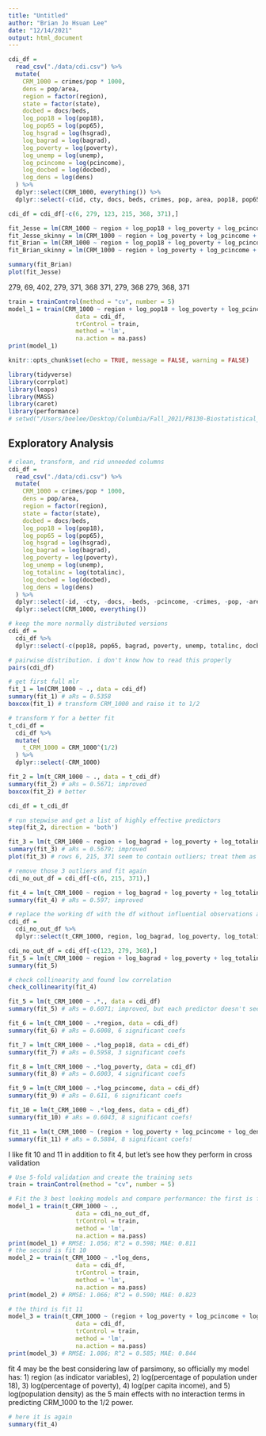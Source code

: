 ```yaml
---
title: "Untitled"
author: "Brian Jo Hsuan Lee"
date: "12/14/2021"
output: html_document
---
```

```r
cdi_df = 
  read_csv("./data/cdi.csv") %>% 
  mutate(
    CRM_1000 = crimes/pop * 1000,
    dens = pop/area,
    region = factor(region),
    state = factor(state),
    docbed = docs/beds,
    log_pop18 = log(pop18),
    log_pop65 = log(pop65),
    log_hsgrad = log(hsgrad),
    log_bagrad = log(bagrad),
    log_poverty = log(poverty),
    log_unemp = log(unemp),
    log_pcincome = log(pcincome),
    log_docbed = log(docbed),
    log_dens = log(dens)
  ) %>% 
  dplyr::select(CRM_1000, everything()) %>% 
  dplyr::select(-c(id, cty, docs, beds, crimes, pop, area, pop18, pop65, bagrad, poverty, unemp, pcincome, docbed, dens, log_hsgrad, state))

cdi_df = cdi_df[-c(6, 279, 123, 215, 368, 371),]

fit_Jesse = lm(CRM_1000 ~ region + log_pop18 + log_poverty + log_pcincome + log_dens, data = cdi_df)
fit_Jesse_skinny = lm(CRM_1000 ~ region + log_poverty + log_pcincome + log_dens, data = cdi_df)
fit_Brian = lm(CRM_1000 ~ region + log_pop18 + log_poverty + log_pcincome + log_dens, data = cdi_df)
fit_Brian_skinny = lm(CRM_1000 ~ region + log_poverty + log_pcincome + log_dens, data = cdi_df)

summary(fit_Brian) 
plot(fit_Jesse)
```
279, 69, 402,
279, 371, 368
371, 279, 368
279, 368, 371
```r
train = trainControl(method = "cv", number = 5)
model_1 = train(CRM_1000 ~ region + log_pop18 + log_poverty + log_pcincome + log_dens,
                   data = cdi_df,
                   trControl = train,
                   method = 'lm',
                   na.action = na.pass)
print(model_1) 
```


```r
knitr::opts_chunk$set(echo = TRUE, message = FALSE, warning = FALSE)

library(tidyverse)
library(corrplot)
library(leaps)
library(MASS) 
library(caret)
library(performance)
# setwd("/Users/beelee/Desktop/Columbia/Fall_2021/P8130-Biostatistical_Methods_1/Project/p8130_final_project/") # for Brian's use
```

## Exploratory Analysis

```r
# clean, transform, and rid unneeded columns
cdi_df = 
  read_csv("./data/cdi.csv") %>% 
  mutate(
    CRM_1000 = crimes/pop * 1000,
    dens = pop/area,
    region = factor(region),
    state = factor(state),
    docbed = docs/beds,
    log_pop18 = log(pop18),
    log_pop65 = log(pop65),
    log_hsgrad = log(hsgrad),
    log_bagrad = log(bagrad),
    log_poverty = log(poverty),
    log_unemp = log(unemp),
    log_totalinc = log(totalinc),
    log_docbed = log(docbed),
    log_dens = log(dens)
  ) %>% 
  dplyr::select(-id, -cty, -docs, -beds, -pcincome, -crimes, -pop, -area) %>% 
  dplyr::select(CRM_1000, everything())

# keep the more normally distributed versions
cdi_df = 
  cdi_df %>% 
  dplyr::select(-c(pop18, pop65, bagrad, poverty, unemp, totalinc, docbed, dens, log_hsgrad, state))

# pairwise distribution. i don't know how to read this properly
pairs(cdi_df)

# get first full mlr
fit_1 = lm(CRM_1000 ~ ., data = cdi_df)
summary(fit_1) # aRs = 0.5358
boxcox(fit_1) # transform CRM_1000 and raise it to 1/2

# transform Y for a better fit
t_cdi_df =
  cdi_df %>% 
  mutate(
    t_CRM_1000 = CRM_1000^(1/2)
  ) %>% 
  dplyr::select(-CRM_1000)

fit_2 = lm(t_CRM_1000 ~ ., data = t_cdi_df)
summary(fit_2) # aRs = 0.5671; improved
boxcox(fit_2) # better

cdi_df = t_cdi_df

# run stepwise and get a list of highly effective predictors
step(fit_2, direction = 'both')

fit_3 = lm(t_CRM_1000 ~ region + log_bagrad + log_poverty + log_totalinc + log_dens, data = cdi_df)
summary(fit_3) # aRs = 0.5679; improved
plot(fit_3) # rows 6, 215, 371 seem to contain outliers; treat them as influential observations and rule out

# remove those 3 outliers and fit again
cdi_no_out_df = cdi_df[-c(6, 215, 371),]

fit_4 = lm(t_CRM_1000 ~ region + log_bagrad + log_poverty + log_totalinc + log_dens, data = cdi_no_out_df)
summary(fit_4) # aRs = 0.597; improved

# replace the working df with the df without influential observations and keep only relevant variables
cdi_df = 
  cdi_no_out_df %>% 
  dplyr::select(t_CRM_1000, region, log_bagrad, log_poverty, log_totalinc, log_dens)

cdi_no_out_df = cdi_df[-c(123, 279, 368),]
fit_5 = lm(t_CRM_1000 ~ region + log_bagrad + log_poverty + log_totalinc + log_dens, data = cdi_no_out_df)
summary(fit_5)

# check collinearity and found low correlation
check_collinearity(fit_4)
```


```r
fit_5 = lm(t_CRM_1000 ~ .*., data = cdi_df) 
summary(fit_5) # aRs = 0.6071; improved, but each predictor doesn't seem as significant

fit_6 = lm(t_CRM_1000 ~ .*region, data = cdi_df) 
summary(fit_6) # aRs = 0.6008, 6 significant coefs

fit_7 = lm(t_CRM_1000 ~ .*log_pop18, data = cdi_df) 
summary(fit_7) # aRs = 0.5958, 3 significant coefs

fit_8 = lm(t_CRM_1000 ~ .*log_poverty, data = cdi_df) 
summary(fit_8) # aRs = 0.6003, 4 significant coefs

fit_9 = lm(t_CRM_1000 ~ .*log_pcincome, data = cdi_df) 
summary(fit_9) # aRs = 0.611, 6 significant coefs

fit_10 = lm(t_CRM_1000 ~ .*log_dens, data = cdi_df) 
summary(fit_10) # aRs = 0.6043, 8 significant coefs!

fit_11 = lm(t_CRM_1000 ~ (region + log_poverty + log_pcincome + log_dens)*log_dens, data = cdi_df) 
summary(fit_11) # aRs = 0.5884, 8 significant coefs!
```

I like fit 10 and 11 in addition to fit 4, but let's see how they perform in cross validation
```r
# Use 5-fold validation and create the training sets
train = trainControl(method = "cv", number = 5)

# Fit the 3 best looking models and compare performance: the first is fit 4
model_1 = train(t_CRM_1000 ~ .,
                   data = cdi_no_out_df,
                   trControl = train,
                   method = 'lm',
                   na.action = na.pass)
print(model_1) # RMSE: 1.056; R^2 = 0.598; MAE: 0.811
# the second is fit 10
model_2 = train(t_CRM_1000 ~ .*log_dens,
                   data = cdi_df,
                   trControl = train,
                   method = 'lm',
                   na.action = na.pass)
print(model_2) # RMSE: 1.066; R^2 = 0.590; MAE: 0.823

# the third is fit 11
model_3 = train(t_CRM_1000 ~ (region + log_poverty + log_pcincome + log_dens)*log_dens,
                   data = cdi_df,
                   trControl = train,
                   method = 'lm',
                   na.action = na.pass)
print(model_3) # RMSE: 1.086; R^2 = 0.585; MAE: 0.844

```

fit 4 may be the best considering law of parsimony, so officially my model has:
1) region (as indicator variables),
2) log(percentage of population under 18),
3) log(percentage of poverty),
4) log(per capita income), and 
5) log(population density) as the 5 main effects with no interaction terms in predicting CRM_1000 to the 1/2 power. 

```r
# here it is again
summary(fit_4)
```



